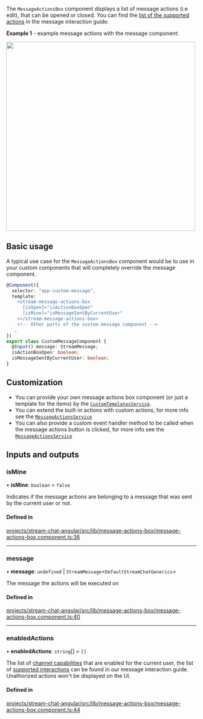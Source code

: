 
The `MessageActionsBox` component displays a list of message actions (i.e edit), that can be opened or closed. You can find the [list of the supported actions](../concepts/message-interactions.mdx) in the message interaction guide.

**Example 1** - example message actions with the message component:

<img src={MessageActionsScreenshot} width="500" />

## Basic usage

A typical use case for the `MessageActionsBox` component would be to use in your custom components that will completely override the message component.

```typescript
@Component({
  selector: "app-custom-message",
  template: `
    <stream-message-actions-box
      [isOpen]="isActionBoxOpen"
      [isMine]="isMessageSentByCurrentUser"
    ></stream-message-actions-box>
    <!-- Other parts of the custom message component -->
  `,
})
export class CustomMessageComponent {
  @Input() message: StreamMessage;
  isActionBoxOpen: boolean;
  isMessageSentByCurrentUser: boolean;
}
```

## Customization

- You can provide your own message actions box component (or just a template for the items) by the [`CustomTemplatesService`](../services/CustomTemplatesService.mdx).
- You can extend the built-in actions with custom actions, for more info see the [`MessageActionsService`](../../services/MessageActionsService/#customactions)
- You can also provide a custom event handler method to be called when the message actions button is clicked, for more info see the [`MessageActionsService`](../../services/MessageActionsService/#customactionclickhandler)

[//]: # "Start of generated content"
## Inputs and outputs 


### isMine

• **isMine**: `boolean` = `false`

Indicates if the message actions are belonging to a message that was sent by the current user or not.

#### Defined in

[projects/stream-chat-angular/src/lib/message-actions-box/message-actions-box.component.ts:36](https://github.com/GetStream/stream-chat-angular/blob/48c0fad052f72afa08d12dfda81517dfcd737e12/projects/stream-chat-angular/src/lib/message-actions-box/message-actions-box.component.ts#L36)

___

### message

• **message**: `undefined` \| `StreamMessage`\<`DefaultStreamChatGenerics`\>

The message the actions will be executed on

#### Defined in

[projects/stream-chat-angular/src/lib/message-actions-box/message-actions-box.component.ts:40](https://github.com/GetStream/stream-chat-angular/blob/48c0fad052f72afa08d12dfda81517dfcd737e12/projects/stream-chat-angular/src/lib/message-actions-box/message-actions-box.component.ts#L40)

___

### enabledActions

• **enabledActions**: `string`[] = `[]`

The list of [channel capabilities](https://getstream.io/chat/docs/javascript/channel_capabilities/?language=javascript) that are enabled for the current user, the list of [supported interactions](../concepts/message-interactions.mdx) can be found in our message interaction guide. Unathorized actions won't be displayed on the UI.

#### Defined in

[projects/stream-chat-angular/src/lib/message-actions-box/message-actions-box.component.ts:44](https://github.com/GetStream/stream-chat-angular/blob/48c0fad052f72afa08d12dfda81517dfcd737e12/projects/stream-chat-angular/src/lib/message-actions-box/message-actions-box.component.ts#L44)

[//]: # "End of generated content"
